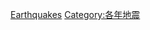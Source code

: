 {{year by category
|m=1
|c=9
|d=8
|y=1
|cat=地震
|sortkey=Earthquakes
|parent=1980年代地震
|subcat=1981年自然災害
}}

[[Category:1981年科學|Earthquakes]]
[[Category:各年地震|Category:各年地震]]